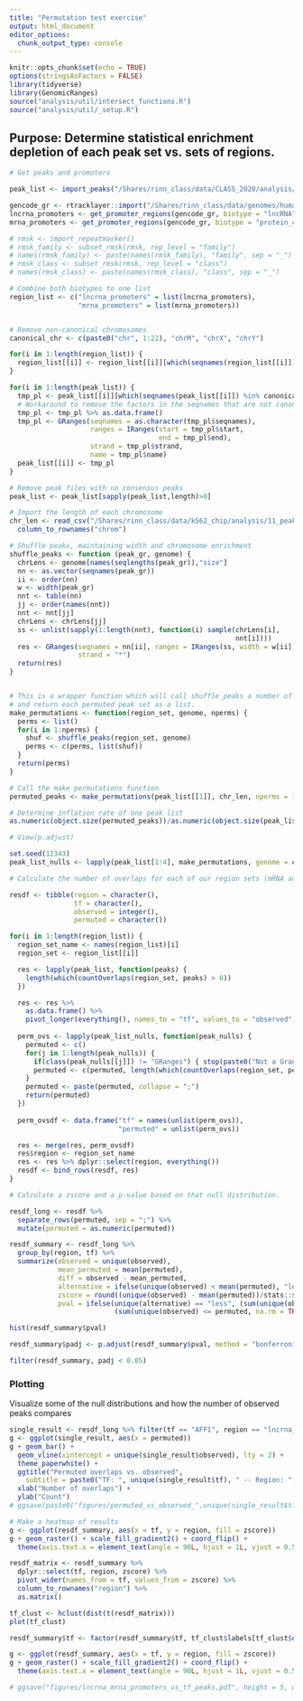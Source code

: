 ```yaml
---
title: "Permutation test exercise"
output: html_document
editor_options: 
  chunk_output_type: console
---
```



```r
knitr::opts_chunk$set(echo = TRUE)
options(stringsAsFactors = FALSE)
library(tidyverse)
library(GenomicRanges)
source("analysis/util/intersect_functions.R")
source("analysis/util/_setup.R")

```

## Purpose: Determine statistical enrichment depletion of each peak set vs. sets of regions.


```r

# Get peaks and promoters

peak_list <- import_peaks("/Shares/rinn_class/data/CLASS_2020/analysis/01_consensus_peaks/results")

gencode_gr <- rtracklayer::import("/Shares/rinn_class/data/genomes/human/gencode/v32/gencode.v32.annotation.gtf")
lncrna_promoters <- get_promoter_regions(gencode_gr, biotype = "lncRNA")
mrna_promoters <- get_promoter_regions(gencode_gr, biotype = "protein_coding")

# rmsk <- import_repeatmasker()
# rmsk_family <- subset_rmsk(rmsk, rep_level = "family")
# names(rmsk_family) <- paste(names(rmsk_family), "family", sep = "_")
# rmsk_class <- subset_rmsk(rmsk, rep_level = "class")
# names(rmsk_class) <- paste(names(rmsk_class), "class", sep = "_")

# Combine both biotypes to one list
region_list <- c("lncrna_promoters" = list(lncrna_promoters), 
                 "mrna_promoters" = list(mrna_promoters))


# Remove non-canonical chromosomes
canonical_chr <- c(paste0("chr", 1:22), "chrM", "chrX", "chrY")

for(i in 1:length(region_list)) {
  region_list[[i]] <- region_list[[i]][which(seqnames(region_list[[i]]) %in% canonical_chr)]
}

for(i in 1:length(peak_list)) {
  tmp_pl <- peak_list[[i]][which(seqnames(peak_list[[i]]) %in% canonical_chr)]
  # Workaround to remove the factors in the seqnames that are not canonical chromosomes.
  tmp_pl <- tmp_pl %>% as.data.frame()
  tmp_pl <- GRanges(seqnames = as.character(tmp_pl$seqnames),
                    ranges = IRanges(start = tmp_pl$start,
                                     end = tmp_pl$end),
                    strand = tmp_pl$strand,
                    name = tmp_pl$name)
  peak_list[[i]] <- tmp_pl
}

# Remove peak files with no consensus peaks
peak_list <- peak_list[sapply(peak_list,length)>0]

```


```r

# Import the length of each chromosome
chr_len <- read_csv("/Shares/rinn_class/data/k562_chip/analysis/11_peak_feature_intersect/results/chr_sizes.csv") %>%
  column_to_rownames("chrom")

# Shuffle peaks, maintaining width and chromosome enrichment
shuffle_peaks <- function (peak_gr, genome) {
  chrLens <- genome[names(seqlengths(peak_gr)),"size"]
  nn <- as.vector(seqnames(peak_gr))
  ii <- order(nn)
  w <- width(peak_gr)
  nnt <- table(nn)
  jj <- order(names(nnt))
  nnt <- nnt[jj]
  chrLens <- chrLens[jj]
  ss <- unlist(sapply(1:length(nnt), function(i) sample(chrLens[i], 
                                                        nnt[i])))
  res <- GRanges(seqnames = nn[ii], ranges = IRanges(ss, width = w[ii]), 
                 strand = "*")
  return(res)
}


# This is a wrapper function which will call shuffle_peaks a number of times
# and return each permuted peak set as a list.
make_permutations <- function(region_set, genome, nperms) {
  perms <- list()
  for(i in 1:nperms) {
    shuf <- shuffle_peaks(region_set, genome)
    perms <- c(perms, list(shuf))
  }
  return(perms)
}

```

```r

# Call the make permutations function
permuted_peaks <- make_permutations(peak_list[[1]], chr_len, nperms = 1000)

# Determine inflation rate of one peak list
as.numeric(object.size(permuted_peaks))/as.numeric(object.size(peak_list[1:4]))

# View(p.adjust)

set.seed(12343)
peak_list_nulls <- lapply(peak_list[1:4], make_permutations, genome = chr_len, nperms=1000)

```

```r

# Calculate the number of overlaps for each of our region sets (mRNA and lncRNA)

resdf <- tibble(region = character(),
                tf = character(),
                observed = integer(),
                permuted = character())

for(i in 1:length(region_list)) {
  region_set_name <- names(region_list)[i]
  region_set <- region_list[[i]]

  res <- lapply(peak_list, function(peaks) { 
    length(which(countOverlaps(region_set, peaks) > 0)) 
  }) 

  res <- res %>%
    as.data.frame() %>%
    pivot_longer(everything(), names_to = "tf", values_to = "observed")
  
  perm_ovs <- lapply(peak_list_nulls, function(peak_nulls) {
    permuted <- c()
    for(j in 1:length(peak_nulls)) {
      if(class(peak_nulls[[j]]) != "GRanges") { stop(paste0("Not a Granges object")) }
      permuted <- c(permuted, length(which(countOverlaps(region_set, peak_nulls[[j]]) > 0)))
    }
    permuted <- paste(permuted, collapse = ";")
    return(permuted)
  })
  
  perm_ovsdf <- data.frame("tf" = names(unlist(perm_ovs)), 
                           "permuted" = unlist(perm_ovs))

  res <- merge(res, perm_ovsdf)
  res$region <- region_set_name
  res <- res %>% dplyr::select(region, everything())
  resdf <- bind_rows(resdf, res)
}
```

```r
# Calculate a zscore and a p-value based on that null distribution.

resdf_long <- resdf %>%
  separate_rows(permuted, sep = ";") %>%
  mutate(permuted = as.numeric(permuted))

resdf_summary <- resdf_long %>% 
  group_by(region, tf) %>%
  summarize(observed = unique(observed),
            mean_permuted = mean(permuted),
            diff = observed - mean_permuted,
            alternative = ifelse(unique(observed) < mean(permuted), "less", "greater"),
            zscore = round((unique(observed) - mean(permuted))/stats::sd(permuted), 4),
            pval = ifelse(unique(alternative) == "less", (sum(unique(observed) >= permuted, na.rm = TRUE) + 1)/(1000 + 1),
                          (sum(unique(observed) <= permuted, na.rm = TRUE) + 1)/(1000 + 1)))

hist(resdf_summary$pval)

resdf_summary$padj <- p.adjust(resdf_summary$pval, method = "bonferroni")

filter(resdf_summary, padj < 0.05)

```

### Plotting

Visualize some of the null distributions and how the number of observed peaks compares

```r

single_result <- resdf_long %>% filter(tf == "AFF1", region == "lncrna_promoters")
g <- ggplot(single_result, aes(x = permuted))
g + geom_bar() + 
  geom_vline(xintercept = unique(single_result$observed), lty = 2) +
  theme_paperwhite() + 
  ggtitle("Permuted overlaps vs. observed",
    subtitle = paste0("TF: ", unique(single_result$tf), " -- Region: ", unique(single_result$region))) + 
  xlab("Number of overlaps") + 
  ylab("Count") 
# ggsave(paste0("figures/permuted_vs_observed_",unique(single_result$tf), "_", unique(single_result$region), ".pdf"))

```

```r

# Make a heatmap of results
g <- ggplot(resdf_summary, aes(x = tf, y = region, fill = zscore))
g + geom_raster() + scale_fill_gradient2() + coord_flip() + 
  theme(axis.text.x = element_text(angle = 90L, hjust = 1L, vjust = 0.5))

resdf_matrix <- resdf_summary %>%
  dplyr::select(tf, region, zscore) %>%
  pivot_wider(names_from = tf, values_from = zscore) %>%
  column_to_rownames("region") %>%
  as.matrix()

tf_clust <- hclust(dist(t(resdf_matrix)))
plot(tf_clust)

resdf_summary$tf <- factor(resdf_summary$tf, tf_clust$labels[tf_clust$order])

g <- ggplot(resdf_summary, aes(x = tf, y = region, fill = zscore))
g + geom_raster() + scale_fill_gradient2() + coord_flip() + 
  theme(axis.text.x = element_text(angle = 90L, hjust = 1L, vjust = 0.5))

# ggsave("figures/lncrna_mrna_promoters_vs_tf_peaks.pdf", height = 5, width = 5)

```





